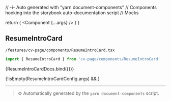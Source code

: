 // -i- Auto generated with "yarn document-components"
// Components hooking into the storybook auto-documentation script
// Mocks

<Meta title="features / cv-page / components" />

  return (
    <StoryContextProviders>
      <Component {...args} />
    </StoryContextProviders>
  )
}

## ResumeIntroCard


`/features/cv-page/components/ResumeIntroCard.tsx`
```typescript
import { ResumeIntroCard } from 'cv-page/components/ResumeIntroCard'
```


<Canvas>
    <Story
        name="ResumeIntroCard"
        args={ResumeIntroCardConfig.args}
        argTypes={ResumeIntroCardConfig.argTypes}
        parameters={getResumeIntroCardParams}
    >
      {ResumeIntroCardDocs.bind({})}
    </Story>
</Canvas>

{!isEmpty(ResumeIntroCardConfig.args) && <ArgsTable story="ResumeIntroCard" />}



---

> ⚙️ Automatically generated by the `yarn document-components` script.

